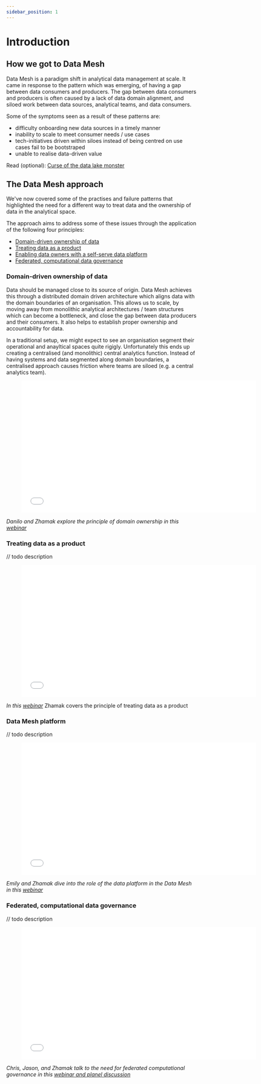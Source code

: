 ```yaml
---
sidebar_position: 1
---
```

# Introduction

## How we got to Data Mesh
Data Mesh is a paradigm shift in analytical data management at scale. It came in response to the pattern which was emerging,
of having a gap between data consumers and producers. The gap between data consumers and producers is often caused by 
a lack of data domain alignment, and siloed work between data sources, analytical teams, and data consumers. 

Some of the symptoms seen as a result of these patterns are:
- difficulty onboarding new data sources in a timely manner
- inability to scale to meet consumer needs / use cases
- tech-initiatives driven within siloes instead of being centred on use cases fail to be bootstraped
- unable to realise data-driven value

Read (optional): [Curse of the data lake monster](https://www.thoughtworks.com/insights/blog/curse-data-lake-monster)

## The Data Mesh approach
We've now covered some of the practises and failure patterns that highlighted the need for a different way to treat data 
and the ownership of data in the analytical space. 

The approach aims to address some of these issues through the application of the following four principles:
- [Domain-driven ownership of data](#principle-1)
- [Treating data as a product](#principle-2)
- [Enabling data owners with a self-serve data platform](#principle-3)
- [Federated, computational data governance](#principle-4)

<a name="principle-1"></a>

### Domain-driven ownership of data

Data should be managed close to its source of origin. Data Mesh achieves this through a distributed domain driven
architecture which aligns data with the domain boundaries of an organisation.  This allows us to scale, by moving 
away from monolithic analytical architectures / team structures which can become a bottleneck, and close the gap
between data producers and their consumers. It also helps to establish proper ownership and accountability for data.

In a traditional setup, we might expect to see an organisation segment their operational and anayltical spaces quite
rigigly. Unfortunately this ends up creating a centralised (and monolithic) central analytics function. Instead of 
having systems and data segmented along domain boundaries, a centralised approach causes friction where teams are 
siloed (e.g. a central analytics team).


<div style={{textAlign: 'center'}} > 
<figure class="video-container">
    <iframe src="//fast.wistia.net/embed/iframe/rqa9599gof" allowtransparency="true" frameborder="0" scrolling="no" class="wistia_embed" name="wistia_embed" allowfullscreen mozallowfullscreen webkitallowfullscreen oallowfullscreen msallowfullscreen width="620" height="349"></iframe>
</figure>

*Danilo and Zhamak explore the principle of domain ownership in this [webinar](https://www.thoughtworks.com/about-us/events/webinars/core-principles-of-data-mesh/data-mesh-and-domain-ownership)*
</div>





<a name="principle-2"></a>

### Treating data as a product

// todo description

<div style={{textAlign: 'center'}} > 
<figure class="video-container">
    <iframe src="//fast.wistia.net/embed/iframe/zed92ui3r7" allowtransparency="true" frameborder="0" scrolling="no" class="wistia_embed" name="wistia_embed" allowfullscreen mozallowfullscreen webkitallowfullscreen oallowfullscreen msallowfullscreen width="620" height="349"></iframe>
</figure>

*In this [webinar](https://www.thoughtworks.com/about-us/events/webinars/core-principles-of-data-mesh/data-as-a-product)*
Zhamak covers the principle of treating data as a product
</div>





<a name="principle-3"></a>

### Data Mesh platform

// todo description

<div style={{textAlign: 'center'}} > 
<figure class="video-container">
    <iframe src="//fast.wistia.net/embed/iframe/403h0uo0lt" allowtransparency="true" frameborder="0" scrolling="no" class="wistia_embed" name="wistia_embed" allowfullscreen mozallowfullscreen webkitallowfullscreen oallowfullscreen msallowfullscreen width="620" height="349"></iframe>
</figure>

*Emily and Zhamak dive into the role of the data platform in the Data Mesh in this [webinar](https://www.thoughtworks.com/about-us/events/webinars/core-principles-of-data-mesh/data-platform-in-a-mesh-architecture)*
</div>





<a name="principle-4"></a>

### Federated, computational data governance

// todo description

<div style={{textAlign: 'center'}} > 
<figure class="video-container">
    <iframe src="//fast.wistia.net/embed/iframe/l28tj8notl" allowtransparency="true" frameborder="0" scrolling="no" class="wistia_embed" name="wistia_embed" allowfullscreen mozallowfullscreen webkitallowfullscreen oallowfullscreen msallowfullscreen width="620" height="349"></iframe>
</figure>

*Chris, Jason, and Zhamak talk to the need for federated computational governance in this [webinar and planel discussion](https://www.thoughtworks.com/about-us/events/webinars/core-principles-of-data-mesh/data-platform-in-a-mesh-architecture)*
</div>
